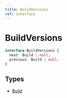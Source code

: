 ```yaml
---
title: BuildVersions
ref: interface
---
```


# BuildVersions

```ts
interface BuildVersions {
  next: Build | null;
  previous: Build | null;
}
```

## Types

- [Build](/references/build)
